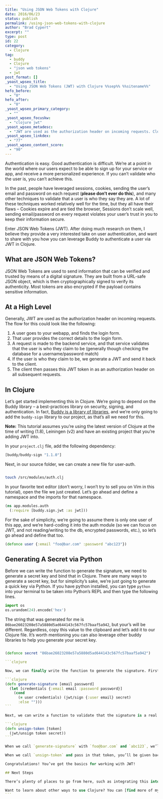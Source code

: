 ```yaml
---
title: "Using JSON Web Tokens with Clojure"
date: 2016/06/23
status: publish
permalink: /using-json-web-tokens-with-clojure
author: "Brad Cypert"
excerpt: ""
type: post
id: 22
category:
  - Clojure
tag:
  - buddy
  - Clojure
  - "json web tokens"
  - jwt
post_format: []
_yoast_wpseo_title:
  - "Using JSON Web Tokens (JWT) with Clojure %%sep%% %%sitename%%"
hefo_before:
  - "0"
hefo_after:
  - "0"
_yoast_wpseo_primary_category:
  - ""
_yoast_wpseo_focuskw:
  - "clojure jwt"
_yoast_wpseo_metadesc:
  - "JWT are used as the authorization header on incoming requests. Clojure has a wonderful JWT library named Buddy that makes working with JSON Web tokens easy."
_yoast_wpseo_linkdex:
  - "77"
_yoast_wpseo_content_score:
  - "90"
---
```


Authentication is easy. Good authentication is difficult. We’re at a point in the world where our users expect to be able to sign up for your service or app, and receive a more personalized experience. If you can’t validate who the user is, you can’t achieve this.

In the past, people have leveraged sessions, cookies, sending the user’s email and password on each request (**please don’t ever do this**), and many other techniques to validate that a user is who they say they are. A lot of these techniques worked relatively well for the time, but they all have their flaws – Cookies expire and are tied the browser, Sessions don’t scale well, sending email/password on every request violates your user’s trust in you to keep their information secure.

Enter JSON Web Tokens (JWT). After doing much research on them, I believe they provide a very interested take on user authentication, and want to share with you how you can leverage Buddy to authenticate a user via JWT in Clojure.

## What are JSON Web Tokens?

JSON Web Tokens are used to send information that can be verified and trusted by means of a digital signature. They are built from a URL-safe JSON object, which is then cryptographically signed to verify its authenticity. Most tokens are also encrypted if the payload contains sensitive information.

## At a High Level

Generally, JWT are used as the authorization header on incoming requests. The flow for this could look like the following:

1. A user goes to your webapp, and finds the login form.
2. That user provides the correct details to the login form.
3. A request is made to the backend service, and that service validates that the user is who they claim to be (generally though checking the database for a username/password match)
4. If the user is who they claim to be, we generate a JWT and send it back to the client.
5. The client then passes this JWT token in as an authorization header on all subsequent requests.

## In Clojure

Let’s get started implementing this in Clojure. We’re going to depend on the Buddy library – a best-practices library on security, signing, and authentication. In fact, [Buddy is a library of libraries](https://github.com/funcool/buddy), and we’re only going to add the `buddy-sign` library to our project, as that’s all we need for this.

**Note:** This tutorial assumes you’re using the latest version of Clojure at the time of writing (1.8), Leiningen (v2) and have an existing project that you’re adding JWT into.

In your `project.clj` file, add the following dependency:

```clojure
[buddy/buddy-sign "1.1.0"]
```

Next, in our source folder, we can create a new file for user-auth.

```bash

touch /src/modules/auth.clj

```

In your favorite text editor (don’t worry, I won’t try to sell you on Vim in this tutorial), open the file we just created. Let’s go ahead and define a namespace and the imports for that namespace.

```clojure
(ns app.modules.auth
  (:require [buddy.sign.jwt :as jwt]))
```

For the sake of simplicity, we’re going to assume there is only one user of this app, and we’re hard-coding it into the auth module (so we can focus on JWT, and not reading/writing to the db, encrypted passwords, etc.), so let’s go ahead and define that too.

```clojure
(defonce user {:email "foo@bar.com" :password "abc123"})
```

## Generating A Secret via Python

Before we can write the function to generate the signature, we need to generate a secret key and bind that in Clojure. There are many ways to generate a secret key, but for simplicity’s sake, we’re just going to generate a quick key via Python. If you have python installed, you can type `python` into your terminal to be taken into Python’s REPL and then type the following lines.

```python
import os
os.urandom(24).encode('hex')
```

The string that was generated for me is `86bae26023208e57a5880d5ad644143c567fc57baaf5a942`, but your’s will be different. Regardless, copy this value to the clipboard and let’s add it to our Clojure file. It’s worth mentioning you can also leverage other buddy libraries to help you generate your secret key.

````clojure

(defonce secret "86bae26023208e57a5880d5ad644143c567fc57baaf5a942")

```clojure

Now, we can finally write the function to generate the signature. First, we we want to only generate a signature if the user credentials match the ones that we provided above. If it doesn’t match, we’ll just return an empty string.

```clojure
(defn generate-signature [email password]
  (let [credentials {:email email :password password}]
    (cond
      (= user credentials) (jwt/sign {:user email} secret)
      :else "")))
```

Next, we can write a function to validate that the signature is a real signature.

```clojure
(defn unsign-token [token]
  (jwt/unsign token secret))
```

When we call `generate-signature` with `foo@bar.com` and `abc123`, we’ll get a token back that looks something like this – `eyJhbGciOiJIUzI1NiIsInR5cCI6IkpXVCJ9.eyJ1c2VyIjoyfQ.lj6O4Na78SkhZbBSKZktT0Mufqg_L5ZmRe6aRa1bG5U`.

When we call `unsign-token` and pass in that token, you’ll be given back a map like so `{:user "foo@bar.com"}`.

Congratulations! You’ve got the basics for working with JWT!

## Next Steps

There’s plenty of places to go from here, such as integrating this into a web service, or encrypting the token as well (you **really should** do this). Additionally, consider what other information you can load into your json web token – expiration time, for example.

Want to learn about other ways to use Clojure? You can [find more of my posts on the language here](https://www.bradcypert.com/tag/clojure/)!
```
````
